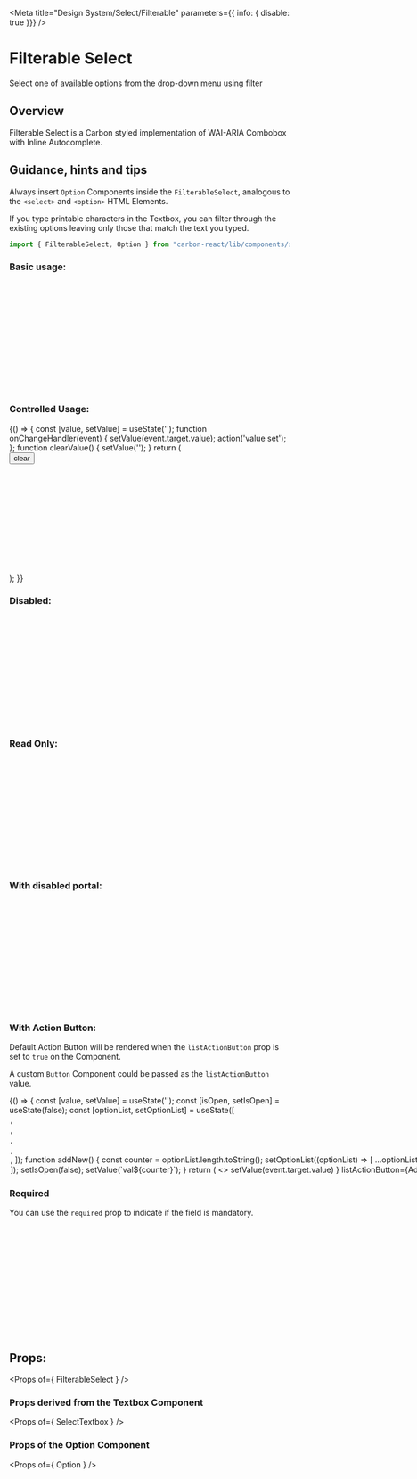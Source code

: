 
<Meta title="Design System/Select/Filterable" parameters={{ info: { disable: true }}} />

# Filterable Select

Select one of available options from the drop-down menu using filter

## Overview 

Filterable Select is a Carbon styled implementation of WAI-ARIA Combobox with Inline Autocomplete.

## Guidance, hints and tips 

Always insert `Option` Components inside the `FilterableSelect`, analogous to the `<select>` and `<option>` HTML Elements.

If you type printable characters in the Textbox,
you can filter through the existing options leaving only those that match the text you typed.

```javascript
import { FilterableSelect, Option } from "carbon-react/lib/components/select";
```

### Basic usage:

<Preview>
  <Story name="basic">
    <FilterableSelect
      name='simple'
      id='simple'
      label='label'
      labelInline
      onOpen={ action('onOpen') }
      onChange={ action('onChange') }
      onClick={ action('onClick') }
      onFocus={ action('onFocus') }
      onBlur={ action('onBlur') }
      onKeyDown={ action('onKeyDown') }
    >
      <Option text='Amber' value='1' />
      <Option text='Black' value='2' />
      <Option text='Blue' value='3' />
      <Option text='Brown' value='4' />
      <Option text='Green' value='5' />
      <Option text='Orange' value='6' />
      <Option text='Pink' value='7' />
      <Option text='Purple' value='8' />
      <Option text='Red' value='9' />
      <Option text='White' value='10' />
      <Option text='Yellow' value='11' />
    </FilterableSelect>
  </Story>
</Preview>

### Controlled Usage:

<Preview>
  <Story name="controlled" parameters={{ chromatic: { disable: true }}}>
    {() => {
      const [value, setValue] = useState('');
      function onChangeHandler(event) {
        setValue(event.target.value);
        action('value set');
      };
      function clearValue() {
        setValue('');
      }
      return (
        <div>
          <Button onClick={ clearValue } mb={ 2 }>clear</Button>
          <FilterableSelect
            id='controlled'
            name='controlled'
            value={ value }
            onChange={ onChangeHandler }
          >
            <Option text='Amber' value='1' />
            <Option text='Black' value='2' />
            <Option text='Blue' value='3' />
            <Option text='Brown' value='4' />
            <Option text='Green' value='5' />
            <Option text='Orange' value='6' />
            <Option text='Pink' value='7' />
            <Option text='Purple' value='8' />
            <Option text='Red' value='9' />
            <Option text='White' value='10' />
            <Option text='Yellow' value='11' />
          </FilterableSelect>
        </div>
      );
    }}
  </Story>
</Preview>

### Disabled:

<Preview>
  <Story name="disabled">
    <FilterableSelect name='disabled' id='disabled' defaultValue='3' disabled>
      <Option text='Amber' value='1' />
      <Option text='Black' value='2' />
      <Option text='Blue' value='3' />
      <Option text='Brown' value='4' />
      <Option text='Green' value='5' />
      <Option text='Orange' value='6' />
      <Option text='Pink' value='7' />
      <Option text='Purple' value='8' />
      <Option text='Red' value='9' />
      <Option text='White' value='10' />
      <Option text='Yellow' value='11' />
    </FilterableSelect>
  </Story>
</Preview>

### Read Only:

<Preview>
  <Story name="readonly">
    <FilterableSelect name='readonly' id='readonly' defaultValue='4' readOnly>
      <Option text='Amber' value='1' />
      <Option text='Black' value='2' />
      <Option text='Blue' value='3' />
      <Option text='Brown' value='4' />
      <Option text='Green' value='5' />
      <Option text='Orange' value='6' />
      <Option text='Pink' value='7' />
      <Option text='Purple' value='8' />
      <Option text='Red' value='9' />
      <Option text='White' value='10' />
      <Option text='Yellow' value='11' />
    </FilterableSelect>
  </Story>
</Preview>

### With disabled portal:

<Preview>
  <Story name="withDisabledPortal" parameters={{ info: { disable: true }}} >
    <FilterableSelect disablePortal name='withDisabledPortal' id='withDisabledPortal' defaultValue='4'>
      <Option text='Amber' value='1' />
      <Option text='Black' value='2' />
      <Option text='Blue' value='3' />
      <Option text='Brown' value='4' />
      <Option text='Green' value='5' />
      <Option text='Orange' value='6' />
      <Option text='Pink' value='7' />
      <Option text='Purple' value='8' />
      <Option text='Red' value='9' />
      <Option text='White' value='10' />
      <Option text='Yellow' value='11' />
    </FilterableSelect>
  </Story>
</Preview>

### With Action Button:
Default Action Button will be rendered when the `listActionButton` prop is set to `true` on the Component.

A custom `Button` Component could be passed as the `listActionButton` value. 

<Preview>
  <Story name="with action button" parameters={{ chromatic: { disable: true }}} > 
    {() => {
      const [value, setValue] = useState('');
      const [isOpen, setIsOpen] = useState(false);
      const [optionList, setOptionList] = useState([
        <Option text='Amber' value='amber' key='Amber' />,
        <Option text='Black' value='black' key='Black' />,
        <Option text='Blue' value='blue' key='Blue' />,
        <Option text='Brown' value='brown' key='Brown' />,
        <Option text='Green' value='green' key='Green' />,
      ]);
      function addNew() {
        const counter = optionList.length.toString();
        setOptionList((optionList) => [
          ...optionList,
          <Option text={ `New${counter}` } value={ `val${counter}` } key={ `New${counter}` }/>
        ]);
        setIsOpen(false);
        setValue(`val${counter}`);
      }
      return (
        <>
          <FilterableSelect
            name='action'
            id='action'
            label='label'
            value={ value }
            onChange={ (event) => setValue(event.target.value) }
            listActionButton={<Button iconType='add' iconPosition='after'>Add a New Element</Button>}
            onListAction={ () => setIsOpen(true) }
          >
            { optionList }
          </FilterableSelect>
          <Dialog
            open={ isOpen }
            onCancel={ () => setIsOpen(false) }
            title='Dialog component triggered on action'
          >
            <Button onClick={ addNew }>Add new</Button>
          </Dialog>
        </>
      );
    }}
  </Story>
</Preview>

### Required

You can use the `required` prop to indicate if the field is mandatory.

<Preview>
  <Story name="required">
    <FilterableSelect
      name='required-select'
      id='required-select'
      label='Foreground Color'
      required
    >
      <Option text='Amber' value='1' />
      <Option text='Black' value='2' />
      <Option text='Blue' value='3' />
      <Option text='Brown' value='4' />
      <Option text='Green' value='5' />
      <Option text='Orange' value='6' />
      <Option text='Pink' value='7' />
      <Option text='Purple' value='8' />
      <Option text='Red' value='9' />
      <Option text='White' value='10' />
      <Option text='Yellow' value='11' />
    </FilterableSelect>
  </Story>
</Preview>

## Props:

<Props of={ FilterableSelect } />

### Props derived from the Textbox Component

<Props of={ SelectTextbox } />

### Props of the Option Component

<Props of={ Option } />
